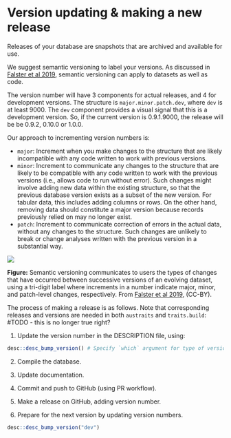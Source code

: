 # Version updating & making a new release

Releases of your database are snapshots that are archived and available for use.

We suggest semantic versioning to label your versions. As discussed in [Falster et al 2019](http://doi.org/10.1093/gigascience/giz035), semantic versioning can apply to datasets as well as code.

The version number will have 3 components for actual releases, and 4 for development versions. The structure is `major.minor.patch.dev`, where `dev` is at least 9000. The `dev` component provides a visual signal that this is a development version. So, if the current version is 0.9.1.9000, the release will be be 0.9.2, 0.10.0 or 1.0.0.

Our approach to incrementing version numbers is:

- `major`: Increment when you make changes to the structure that are likely incompatible with any code written to work with previous versions.
- `minor`: Increment to communicate any changes to the structure that are likely to be compatible with any code written to work with the previous versions (i.e., allows code to run without error). Such changes might involve adding new data within the existing structure, so that the previous database version exists as a subset of the new version. For tabular data, this includes adding columns or rows. On the other hand, removing data should constitute a major version because records previously relied on may no longer exist.
- `patch`: Increment to communicate correction of errors in the actual data, without any changes to the structure. Such changes are unlikely to break or change analyses written with the previous version in a substantial way.

<img src="figures/giz035fig2.png">

**Figure:** Semantic versioning communicates to users the types of changes that have occurred between successive versions of an evolving dataset, using a tri-digit label where increments in a number indicate major, minor, and patch-level changes, respectively. From [Falster et al 2019](http://doi.org/10.1093/gigascience/giz035), (CC-BY).

The process of making a release is as follows. Note that corresponding releases and versions are needed in both `austraits` and `traits.build`: #TODO - this is no longer true right?

1. Update the version number in the DESCRIPTION file, using:

```r
desc::desc_bump_version() # Specify `which` argument for type of version increment
```

2. Compile the database.

3. Update documentation.

4. Commit and push to GitHub (using PR workflow).

5. Make a release on GitHub, adding version number.

6. Prepare for the next version by updating version numbers.

```r
desc::desc_bump_version("dev")
```
